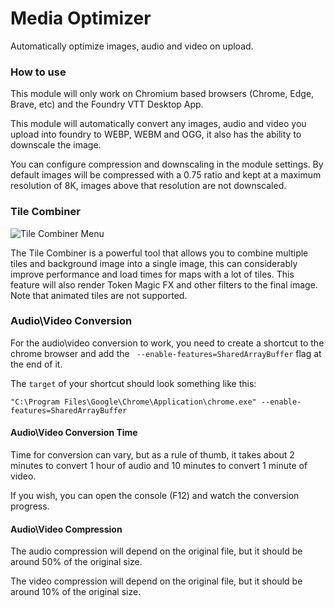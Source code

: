 
# Media Optimizer

<ModuleInfo/>

Automatically optimize images, audio and video on upload.

### How to use

<Callout type='warning' emoji='⚠️'>
  This module will only work on Chromium based browsers (Chrome, Edge, Brave, etc) and the Foundry VTT Desktop App.
</Callout>

This module will automatically convert any images, audio and video you upload into foundry to WEBP, WEBM and OGG, it also has the ability to downscale the image.

You can configure compression and downscaling in the module settings. By default images will be compressed with a 0.75 ratio and kept at a maximum resolution of 8K, images above that resolution are not downscaled.

### Tile Combiner

<Image
  src='/images/Media-Optimizer/combiner.png'
  alt='Tile Combiner Menu'
  className={styles.wikiImage}
/>

The Tile Combiner is a powerful tool that allows you to combine multiple tiles and background image into a single image, this can considerably improve performance and load times for maps with a lot of tiles.
This feature will also render Token Magic FX and other filters to the final image.
Note that animated tiles are not supported.


### Audio\Video Conversion

For the audio\video conversion to work, you need to create a shortcut to the chrome browser and add the ` --enable-features=SharedArrayBuffer` flag at the end of it.

The `target` of your shortcut should look something like this:

```
"C:\Program Files\Google\Chrome\Application\chrome.exe" --enable-features=SharedArrayBuffer
```

#### Audio\Video Conversion Time

Time for conversion can vary, but as a rule of thumb, it takes about 2 minutes to convert 1 hour of audio and 10 minutes to convert 1 minute of video.

If you wish, you can open the console (F12) and watch the conversion progress.

#### Audio\Video Compression

The audio compression will depend on the original file, but it should be around 50% of the original size.

The video compression will depend on the original file, but it should be around 10% of the original size.